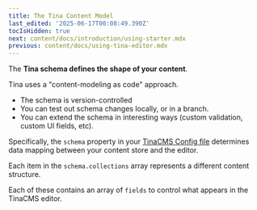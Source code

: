 ```yaml
---
title: The Tina Content Model
last_edited: '2025-06-17T00:08:49.390Z'
tocIsHidden: true
next: content/docs/introduction/using-starter.mdx
previous: content/docs/using-tina-editor.mdx
---
```


The **Tina schema defines the shape of your content**.

Tina uses a "content-modeling as code" approach.

* The schema is version-controlled
* You can test out schema changes locally, or in a branch.
* You can extend the schema in interesting ways (custom validation, custom UI fields, etc).

Specifically, the `schema` property in your [TinaCMS Config file](/docs/reference/config) determines data mapping between your content store and the editor.

Each item in the `schema.collections` array represents a different content structure.

Each of these contains an array of `fields` to control what appears in the TinaCMS editor.

```ts
```

